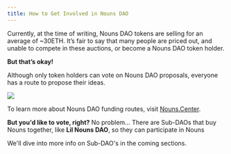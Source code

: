 ```yaml
---
title: How to Get Involved in Nouns DAO
---
```


Currently, at the time of writing, Nouns DAO tokens are selling for an average of ~30ETH. It’s fair to say that many people are priced out, and unable to compete in these auctions, or become a Nouns DAO token holder.

**But that’s okay!**&#x20;

Although only token holders can vote on Nouns DAO proposals, everyone has a route to propose their ideas.

![](/assets/build-with-nouns.png)

To learn more about Nouns DAO funding routes, visit [Nouns.Center](https://nouns.center/).&#x20;

**But you'd like to vote, right?** No problem... There are Sub-DAOs that buy Nouns together, like **Lil Nouns DAO**, so they can participate in Nouns <Nutshell children="governance." glossaryEntry="content/glossary/DAO-Governance.mdx" />&#x20;

We'll dive into more info on Sub-DAO's in the coming sections.
